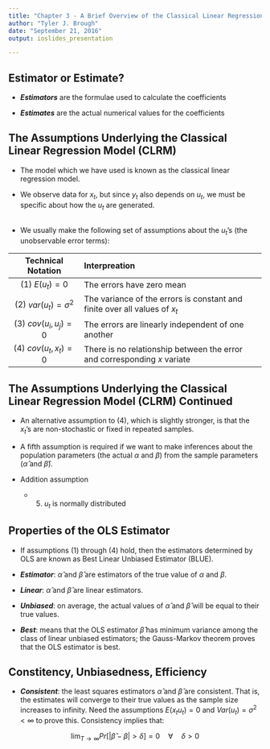 ```yaml
---
title: "Chapter 3 - A Brief Overview of the Classical Linear Regression Model."
author: "Tyler J. Brough"
date: "September 21, 2016"
output: ioslides_presentation

---
```


## Estimator or Estimate?

- ___Estimators___ are the formulae used to calculate the coefficients

- ___Estimates___ are the actual numerical values for the coefficients


## The Assumptions Underlying the Classical Linear Regression Model (CLRM)

- The model which we have used is known as the classical linear regression model.

- We observe data for $x_{t}$, but since $y_{t}$ also depends on $u_{t}$, we must be specific about how the $u_{t}$ are
  generated.


## 

- We usually make the following set of assumptions about the $u_{t}$'s (the unobservable error terms):

| Technical Notation            | Interpreation                                                                |
|:-----------------------------:|:-----------------------------------------------------------------------------|
| (1) $E(u_{t}) = 0$            | The errors have zero mean                                                    |
| (2) $var(u_{t}) = \sigma^{2}$ | The variance of the errors is constant and finite over all values of $x_{t}$ |
| (3) $cov(u_{i}, u_{j}) = 0$   | The errors are linearly independent of one another                           |
| (4) $cov(u_{t}, x_{t}) = 0$   | There is no relationship between the error and corresponding $x$ variate     |


## The Assumptions Underlying the Classical Linear Regression Model (CLRM) Continued

- An alternative assumption to (4), which is slightly stronger, is that the $x_{t}$'s are non-stochastic or fixed in
  repeated samples.

- A fifth assumption is required if we want to make inferences about the population parameters (the actual $\alpha$ and
  $\beta$) from the sample parameters ($\hat{\alpha}$ and $\hat{\beta}$).

- Addition assumption
	+ (5) $u_{t}$ is normally distributed

## Properties of the OLS Estimator

- If assumptions (1) through (4) hold, then the estimators determined by OLS are known as Best Linear Unbiased Estimator
  (BLUE).

- ___Estimator___: $\hat{\alpha}$ and $\hat{\beta}$ are estimators of the true value of $\alpha$ and $\beta$.

- ___Linear___: $\hat{\alpha}$ and $\hat{\beta}$ are linear estimators.

- ___Unbiased___: on average, the actual values of $\hat{\alpha}$ and $\hat{\beta}$ will be equal to their true values.

- ___Best___: means that the OLS estimator $\hat{\beta}$ has minimum variance among the class of linear unbiased
  estimators; the Gauss-Markov theorem proves that the OLS estimator is best.


## Constitency, Unbiasedness, Efficiency

- ___Consistent___: the least squares estimators $\hat{\alpha}$ and $\hat{\beta}$ are consistent. That is, the estimates
  will converge to their true values as the sample size increases to infinity. Need the assumptions $E(x_{t} u_{t}) = 0$
  and $Var(u_{t}) = \sigma^{2} < \infty$ to prove this. Consistency implies that:

$$
\lim_{T \rightarrow \infty} Pr[|\hat{\beta} - \beta| > \delta] = 0 \quad \forall \quad \delta > 0
$$










